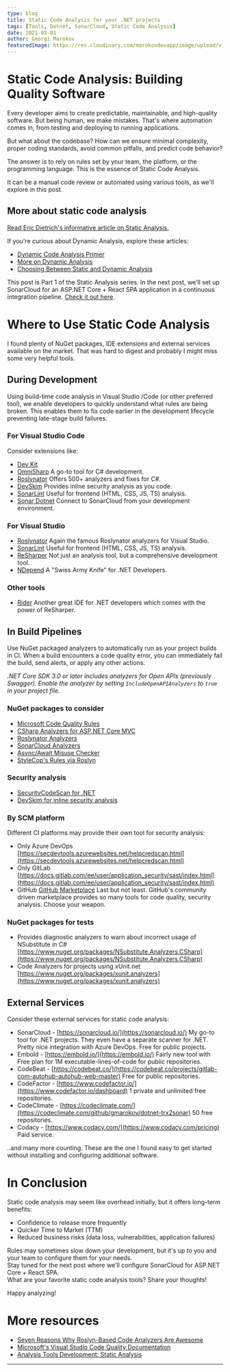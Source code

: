 ```yaml
---
type: blog
title: Static Code Analysis for your .NET projects
tags: [Tools, Dotnet, SonarCloud, Static Code Analysis]
date: 2021-05-01
author: Georgi Marokov
featuredImage: https://res.cloudinary.com/marokovdevapp/image/upload/v1697569642/Blogs/static-code-analysis.webp
---
```


# Static Code Analysis: Building Quality Software

Every developer aims to create predictable, maintainable, and high-quality software. 
But being human, we make mistakes. That's where automation comes in, from testing 
and deploying to running applications.

But what about the codebase? How can we ensure minimal complexity, proper coding standards, 
avoid common pitfalls, and predict code behavior?

The answer is to rely on rules set by your team, the platform, or the programming language. 
This is the essence of Static Code Analysis.

It can be a manual code review or automated using various tools, as we'll explore in this post.

## More about static code analysis

[Read Eric Dietrich's informative article on Static Analysis.](https://blog.ndepend.com/static-analysis-explanation-everyone/)

If you're curious about Dynamic Analysis, explore these articles:
- [Dynamic Code Analysis Primer](https://securityboulevard.com/2021/02/dynamic-code-analysis-a-primer/)
- [More on Dynamic Analysis](https://github.com/analysis-tools-dev/dynamic-analysis)
- [Choosing Between Static and Dynamic Analysis](https://www.overops.com/blog/static-vs-dynamic-code-analysis-how-to-choose-between-them/)

This post is Part 1 of the Static Analysis series. In the next post, we'll set up SonarCloud for an 
ASP.NET Core + React SPA application in a continuous integration pipeline. 
[Check it out here](/blogs/2021/06/analyze-aspnet-react-in-sonarcloud/).

# Where to Use Static Code Analysis
I found plenty of NuGet packages, IDE extensions and external services available on the market. That was hard to digest
and probably I might miss some very helpful tools. 

## During Development

Using build-time code analysis in Visual Studio /Code (or other preferred tool), 
we enable developers to quickly understand what rules are being broken. 
This enables them to fix code earlier in the development lifecycle 
preventing late-stage build failures.

### For Visual Studio Code

Consider extensions like:
- [Dev Kit](https://marketplace.visualstudio.com/items?itemName=ms-dotnettools.csdevkit)
- [OmniSharp](https://github.com/OmniSharp/omnisharp-roslyn) A go-to tool for C# development.
- [Roslynator](https://github.com/JosefPihrt/Roslynator) Offers 500+ analyzers and fixes for C#.
- [DevSkim](https://github.com/microsoft/devskim) Provides inline security analysis as you code.
- [SonarLint](https://www.sonarsource.com/products/sonarlint/features/vs-code/) Useful for frontend (HTML, CSS, JS, TS) analysis.
- [Sonar Dotnet](https://github.com/yagoluiz/sonar-dotnet-vscode/) Connect to SonarCloud from your development environment.

### For Visual Studio
- [Roslynator](https://github.com/JosefPihrt/Roslynator) Again the famous
  Roslynator analyzers for Visual Studio.
- [SonarLint](https://www.sonarsource.com/products/sonarlint/features/visual-studio/) Useful for frontend (HTML, CSS, JS, TS) analysis.
- [ReSharper](https://www.jetbrains.com/resharper/) Not just an analysis tool, but a comprehensive development tool.
- [NDepend](https://www.ndepend.com/) A "Swiss Army Knife" for .NET Developers.

### Other tools

- [Rider](https://www.jetbrains.com/rider/) Another great IDE for .NET developers
  which comes with the power of ReSharper.

## In Build Pipelines

Use NuGet packaged analyzers to automatically run as your project builds in CI.
When a build encounters a code quality error, you can immediately fail the build, send alerts, or apply any other
actions.

*.NET Core SDK 3.0 or later includes analyzers for Open APIs (previously Swagger). 
Enable the analyzer by setting `IncludeOpenAPIAnalyzers` to `true` in your project file.*

### NuGet packages to consider

- [Microsoft Code Quality Rules](https://www.nuget.org/packages/Microsoft.CodeAnalysis.NetAnalyzers/)
- [CSharp Analyzers for ASP.NET Core MVC](https://www.nuget.org/packages/Microsoft.AspNetCore.Mvc.Api.Analyzers)
- [Roslynator Analyzers](https://www.nuget.org/packages/Roslynator.Analyzers)
- [SonarCloud Analyzers](https://www.nuget.org/packages/SonarAnalyzer.CSharp/)
- [Async/Await Misuse Checker](https://www.nuget.org/packages/AsyncFixer)
- [StyleCop's Rules via Roslyn](https://www.nuget.org/packages/StyleCop.Analyzers/)

### Security analysis

- [SecurityCodeScan for .NET](https://www.nuget.org/packages/SecurityCodeScan.VS2019/)
- [DevSkim for inline security analysis](https://www.nuget.org/packages/Microsoft.CST.DevSkim/)

### By SCM platform
Different CI platforms may provide their own tool for security analysis:

- Only Azure DevOps 
  [https://secdevtools.azurewebsites.net/helpcredscan.html](https://secdevtools.azurewebsites.net/helpcredscan.html)
- Only GitLab 
  [https://docs.gitlab.com/ee/user/application_security/sast/index.html](https://docs.gitlab.com/ee/user/application_security/sast/index.html)
- GitHub 
  [GitHub Marketplace](https://github.com/marketplace?category=code-quality&type=apps) 
  Last but not least. GitHub's community driven marketplace provides so many tools for code quality, 
  security analysis. Choose your weapon.

### NuGet packages for tests

- Provides diagnostic analyzers to warn about incorrect usage of NSubstitute in C# 
  [https://www.nuget.org/packages/NSubstitute.Analyzers.CSharp](https://www.nuget.org/packages/NSubstitute.Analyzers.CSharp)
- Code Analyzers for projects using xUnit.net
  [https://www.nuget.org/packages/xunit.analyzers](https://www.nuget.org/packages/xunit.analyzers)

## External Services

Consider these external services for static code analysis:
- SonarCloud - [https://sonarcloud.io/](https://sonarcloud.io/) My go-to tool for .NET projects. They even have a
  separate scanner for .NET. Pretty nice integration with Azure DevOps. Free for public projects.
- Embold - [https://embold.io/](https://embold.io/) Fairly new tool with Free plan for 1M executable-lines-of-code for
  public repositories.
- CodeBeat - [https://codebeat.co/](https://codebeat.co/projects/gitlab-com-autohub-autohub-web-master) Free for public
  repositories.
- CodeFactor - [https://www.codefactor.io/](https://www.codefactor.io/dashboard) 1 private and unlimited free
  repositories.
- CodeClimate - [https://codeclimate.com/](https://codeclimate.com/github/gmarokov/dotnet-trx2sonar) 50 free
  repositories.
- Codacy - [https://www.codacy.com/](https://www.codacy.com/pricing) Paid service.

..and many more counting. These are the one I found easy to get started without installing and configuring additional
software.

# In Conclusion

Static code analysis may seem like overhead initially, but it offers long-term benefits:
- Confidence to release more frequently
- Quicker Time to Market (TTM)
- Reduced business risks (data loss, vulnerabilities, application failures)

Rules may sometimes slow down your development, but it's up to you and your team to configure them for your needs.    
Stay tuned for the next post where we'll configure SonarCloud for ASP.NET Core + React SPA.    
What are your favorite static code analysis tools? Share your thoughts!

Happy analyzing!

# More resources
- [Seven Reasons Why Roslyn-Based Code Analyzers Are Awesome](https://blog.tdwright.co.uk/2018/12/10/seven-reasons-that-roslyn-based-code-analysers-are-awesome/?preview=true)
- [Microsoft's Visual Studio Code Quality Documentation](https://docs.microsoft.com/en-us/visualstudio/code-quality/?view=vs-2019)
- [Analysis Tools Development: Static Analysis](https://github.com/analysis-tools-dev/static-analysis)

------------------------




